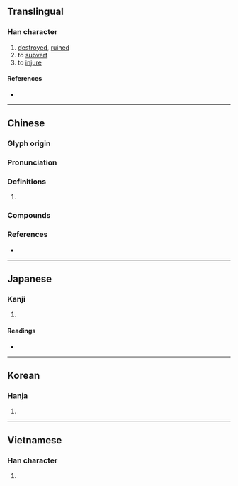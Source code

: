 {{character info/new}}
==Translingual==

===Han character===
{{Han char|rn=32|rad=土|as=03|sn=6|four=47117|canj=GSU|ids=⿰土己}}

# [[destroyed]], [[ruined]]
# to [[subvert]]
# to [[injure]]

====References====
* {{Han ref|kx=0224.040|dkj=04888|dj=0456.060|hdz=10420.100|uh=572E|ud=22318|bh=C9C8|bd=51656}}

----

==Chinese==
{{zh-forms}}

===Glyph origin===
{{Han etym}}

===Pronunciation===
{{zh-pron
|m=pǐ
|c=pei2,pei5
|mc=y
|oc=y
|cat=
}}

===Definitions===
{{zh-hanzi}}

# {{rfdef|zh}}

===Compounds===
{{su#bst:zh-der/new|p=pǐ}}

===References===
* {{R:yue:mfccd}}

----

==Japanese==

===Kanji===
{{ja-kanji|grade=|rs=土03}}

# {{defn|lang=ja|sort=土03}}

====Readings====
* {{ja-readings|on=[[ひ]] (hi), [[び]] (bi)|kun=[[やぶる]] (yaburu), [[やぶれる]] (yabureru), [[くつがえす]] (kutsugaesu), [[くつがいぇる]] (kutsugayeru)}}

----

==Korean==

===Hanja===
{{ko-hanja|hangeul=비|rv=bi|mr=pi}}

# {{defn|lang=ko|sort=土03}}

----

==Vietnamese==

===Han character===
{{vi-hantu|[[dãy]]|rs=土03}}

# {{defn|lang=vi|sort=土03}}